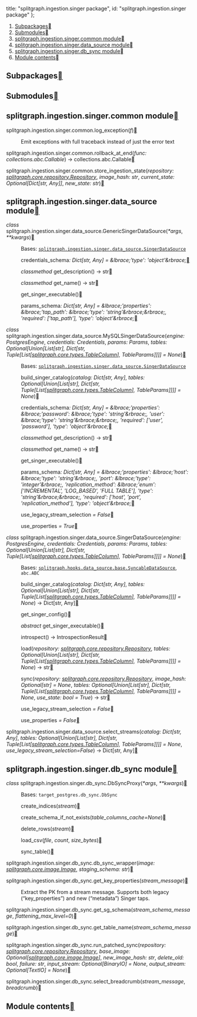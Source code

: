 


  title: "splitgraph.ingestion.singer package",
  id: "splitgraph.ingestion.singer package"
};

<div className=" rst-content"><nav className="toc"><ol className="toc-level toc-level-1"><li className="toc-item toc-item-h2"><a className="toc-link toc-link-h2" href="#subpackages">Subpackages</a></li><li className="toc-item toc-item-h2"><a className="toc-link toc-link-h2" href="#submodules">Submodules</a></li><li className="toc-item toc-item-h2"><a className="toc-link toc-link-h2" href="#splitgraphingestionsingercommon-module">splitgraph.ingestion.singer.common module</a></li><li className="toc-item toc-item-h2"><a className="toc-link toc-link-h2" href="#splitgraphingestionsingerdata_source-module">splitgraph.ingestion.singer.data_source module</a></li><li className="toc-item toc-item-h2"><a className="toc-link toc-link-h2" href="#splitgraphingestionsingerdb_sync-module">splitgraph.ingestion.singer.db_sync module</a></li><li className="toc-item toc-item-h2"><a className="toc-link toc-link-h2" href="#module-contents">Module contents</a></li></ol></nav><section id="splitgraph-ingestion-singer-package">

<section id="subpackages">
<h2 id="subpackages">Subpackages<a className="headerlink" href="#subpackages" title="Permalink to this headline"></a></h2>
<div className="toctree-wrapper compound">
</div>
</section>
<section id="submodules">
<h2 id="submodules">Submodules<a className="headerlink" href="#submodules" title="Permalink to this headline"></a></h2>
</section>
<section id="module-splitgraph.ingestion.singer.common">
<span id="splitgraph-ingestion-singer-common-module"></span><h2 id="splitgraphingestionsingercommon-module">splitgraph.ingestion.singer.common module<a className="headerlink" href="#module-splitgraph.ingestion.singer.common" title="Permalink to this headline"></a></h2>
<dl className="py function">
<dt className="sig sig-object py" id="splitgraph.ingestion.singer.common.log_exception">
<span className="sig-prename descclassname"><span className="pre">splitgraph.ingestion.singer.common.</span></span><span className="sig-name descname"><span className="pre">log_exception</span></span><span className="sig-paren">(</span><em className="sig-param"><span className="n"><span className="pre">f</span></span></em><span className="sig-paren">)</span><a className="headerlink" href="#splitgraph.ingestion.singer.common.log_exception" title="Permalink to this definition"></a></dt>
<dd><p>Emit exceptions with full traceback instead of just the error text</p>
</dd></dl>

<dl className="py function">
<dt className="sig sig-object py" id="splitgraph.ingestion.singer.common.rollback_at_end">
<span className="sig-prename descclassname"><span className="pre">splitgraph.ingestion.singer.common.</span></span><span className="sig-name descname"><span className="pre">rollback_at_end</span></span><span className="sig-paren">(</span><em className="sig-param"><span className="n"><span className="pre">func</span></span><span className="p"><span className="pre">:</span></span><span className="w"> </span><span className="n"><span className="pre">collections.abc.Callable</span></span></em><span className="sig-paren">)</span> <span className="sig-return"><span className="sig-return-icon">→</span> <span className="sig-return-typehint"><span className="pre">collections.abc.Callable</span></span></span><a className="headerlink" href="#splitgraph.ingestion.singer.common.rollback_at_end" title="Permalink to this definition"></a></dt>
<dd></dd></dl>

<dl className="py function">
<dt className="sig sig-object py" id="splitgraph.ingestion.singer.common.store_ingestion_state">
<span className="sig-prename descclassname"><span className="pre">splitgraph.ingestion.singer.common.</span></span><span className="sig-name descname"><span className="pre">store_ingestion_state</span></span><span className="sig-paren">(</span><em className="sig-param"><span className="n"><span className="pre">repository</span></span><span className="p"><span className="pre">:</span></span><span className="w"> </span><span className="n"><a className="reference internal" href="splitgraph.core/#splitgraph.core.repository.Repository" title="splitgraph.core.repository.Repository"><span className="pre">splitgraph.core.repository.Repository</span></a></span></em>, <em className="sig-param"><span className="n"><span className="pre">image_hash</span></span><span className="p"><span className="pre">:</span></span><span className="w"> </span><span className="n"><span className="pre">str</span></span></em>, <em className="sig-param"><span className="n"><span className="pre">current_state</span></span><span className="p"><span className="pre">:</span></span><span className="w"> </span><span className="n"><span className="pre">Optional</span><span className="p"><span className="pre">[</span></span><span className="pre">Dict</span><span className="p"><span className="pre">[</span></span><span className="pre">str</span><span className="p"><span className="pre">,</span></span><span className="w"> </span><span className="pre">Any</span><span className="p"><span className="pre">]</span></span><span className="p"><span className="pre">]</span></span></span></em>, <em className="sig-param"><span className="n"><span className="pre">new_state</span></span><span className="p"><span className="pre">:</span></span><span className="w"> </span><span className="n"><span className="pre">str</span></span></em><span className="sig-paren">)</span><a className="headerlink" href="#splitgraph.ingestion.singer.common.store_ingestion_state" title="Permalink to this definition"></a></dt>
<dd></dd></dl>

</section>
<section id="module-splitgraph.ingestion.singer.data_source">
<span id="splitgraph-ingestion-singer-data-source-module"></span><h2 id="splitgraphingestionsingerdata_source-module">splitgraph.ingestion.singer.data_source module<a className="headerlink" href="#module-splitgraph.ingestion.singer.data_source" title="Permalink to this headline"></a></h2>
<dl className="py class">
<dt className="sig sig-object py" id="splitgraph.ingestion.singer.data_source.GenericSingerDataSource">
<em className="property"><span className="pre">class</span><span className="w"> </span></em><span className="sig-prename descclassname"><span className="pre">splitgraph.ingestion.singer.data_source.</span></span><span className="sig-name descname"><span className="pre">GenericSingerDataSource</span></span><span className="sig-paren">(</span><em className="sig-param"><span className="o"><span className="pre">*</span></span><span className="n"><span className="pre">args</span></span></em>, <em className="sig-param"><span className="o"><span className="pre">**</span></span><span className="n"><span className="pre">kwargs</span></span></em><span className="sig-paren">)</span><a className="headerlink" href="#splitgraph.ingestion.singer.data_source.GenericSingerDataSource" title="Permalink to this definition"></a></dt>
<dd><p>Bases: <a className="reference internal" href="#splitgraph.ingestion.singer.data_source.SingerDataSource" title="splitgraph.ingestion.singer.data_source.SingerDataSource"><code className="xref py py-class docutils literal notranslate"><span className="pre">splitgraph.ingestion.singer.data_source.SingerDataSource</span></code></a></p>
<dl className="py attribute">
<dt className="sig sig-object py" id="splitgraph.ingestion.singer.data_source.GenericSingerDataSource.credentials_schema">
<span className="sig-name descname"><span className="pre">credentials_schema</span></span><em className="property"><span className="p"><span className="pre">:</span></span><span className="w"> </span><span className="pre">Dict</span><span className="p"><span className="pre">[</span></span><span className="pre">str</span><span className="p"><span className="pre">,</span></span><span className="w"> </span><span className="pre">Any</span><span className="p"><span className="pre">]</span></span></em><em className="property"><span className="w"> </span><span className="p"><span className="pre">=</span></span><span className="w"> </span><span className="pre">&#38;lbrace;'type':</span> <span className="pre">'object'&#38;rbrace;</span></em><a className="headerlink" href="#splitgraph.ingestion.singer.data_source.GenericSingerDataSource.credentials_schema" title="Permalink to this definition"></a></dt>
<dd></dd></dl>

<dl className="py method">
<dt className="sig sig-object py" id="splitgraph.ingestion.singer.data_source.GenericSingerDataSource.get_description">
<em className="property"><span className="pre">classmethod</span><span className="w"> </span></em><span className="sig-name descname"><span className="pre">get_description</span></span><span className="sig-paren">(</span><span className="sig-paren">)</span> <span className="sig-return"><span className="sig-return-icon">→</span> <span className="sig-return-typehint"><span className="pre">str</span></span></span><a className="headerlink" href="#splitgraph.ingestion.singer.data_source.GenericSingerDataSource.get_description" title="Permalink to this definition"></a></dt>
<dd></dd></dl>

<dl className="py method">
<dt className="sig sig-object py" id="splitgraph.ingestion.singer.data_source.GenericSingerDataSource.get_name">
<em className="property"><span className="pre">classmethod</span><span className="w"> </span></em><span className="sig-name descname"><span className="pre">get_name</span></span><span className="sig-paren">(</span><span className="sig-paren">)</span> <span className="sig-return"><span className="sig-return-icon">→</span> <span className="sig-return-typehint"><span className="pre">str</span></span></span><a className="headerlink" href="#splitgraph.ingestion.singer.data_source.GenericSingerDataSource.get_name" title="Permalink to this definition"></a></dt>
<dd></dd></dl>

<dl className="py method">
<dt className="sig sig-object py" id="splitgraph.ingestion.singer.data_source.GenericSingerDataSource.get_singer_executable">
<span className="sig-name descname"><span className="pre">get_singer_executable</span></span><span className="sig-paren">(</span><span className="sig-paren">)</span><a className="headerlink" href="#splitgraph.ingestion.singer.data_source.GenericSingerDataSource.get_singer_executable" title="Permalink to this definition"></a></dt>
<dd></dd></dl>

<dl className="py attribute">
<dt className="sig sig-object py" id="splitgraph.ingestion.singer.data_source.GenericSingerDataSource.params_schema">
<span className="sig-name descname"><span className="pre">params_schema</span></span><em className="property"><span className="p"><span className="pre">:</span></span><span className="w"> </span><span className="pre">Dict</span><span className="p"><span className="pre">[</span></span><span className="pre">str</span><span className="p"><span className="pre">,</span></span><span className="w"> </span><span className="pre">Any</span><span className="p"><span className="pre">]</span></span></em><em className="property"><span className="w"> </span><span className="p"><span className="pre">=</span></span><span className="w"> </span><span className="pre">&#38;lbrace;'properties':</span> <span className="pre">&#38;lbrace;'tap_path':</span> <span className="pre">&#38;lbrace;'type':</span> <span className="pre">'string'&#38;rbrace;&#38;rbrace;,</span> <span className="pre">'required':</span> <span className="pre">['tap_path'],</span> <span className="pre">'type':</span> <span className="pre">'object'&#38;rbrace;</span></em><a className="headerlink" href="#splitgraph.ingestion.singer.data_source.GenericSingerDataSource.params_schema" title="Permalink to this definition"></a></dt>
<dd></dd></dl>

</dd></dl>

<dl className="py class">
<dt className="sig sig-object py" id="splitgraph.ingestion.singer.data_source.MySQLSingerDataSource">
<em className="property"><span className="pre">class</span><span className="w"> </span></em><span className="sig-prename descclassname"><span className="pre">splitgraph.ingestion.singer.data_source.</span></span><span className="sig-name descname"><span className="pre">MySQLSingerDataSource</span></span><span className="sig-paren">(</span><em className="sig-param"><span className="n"><span className="pre">engine</span></span><span className="p"><span className="pre">:</span></span><span className="w"> </span><span className="n"><span className="pre">PostgresEngine</span></span></em>, <em className="sig-param"><span className="n"><span className="pre">credentials</span></span><span className="p"><span className="pre">:</span></span><span className="w"> </span><span className="n"><span className="pre">Credentials</span></span></em>, <em className="sig-param"><span className="n"><span className="pre">params</span></span><span className="p"><span className="pre">:</span></span><span className="w"> </span><span className="n"><span className="pre">Params</span></span></em>, <em className="sig-param"><span className="n"><span className="pre">tables</span></span><span className="p"><span className="pre">:</span></span><span className="w"> </span><span className="n"><span className="pre">Optional</span><span className="p"><span className="pre">[</span></span><span className="pre">Union</span><span className="p"><span className="pre">[</span></span><span className="pre">List</span><span className="p"><span className="pre">[</span></span><span className="pre">str</span><span className="p"><span className="pre">]</span></span><span className="p"><span className="pre">,</span></span><span className="w"> </span><span className="pre">Dict</span><span className="p"><span className="pre">[</span></span><span className="pre">str</span><span className="p"><span className="pre">,</span></span><span className="w"> </span><span className="pre">Tuple</span><span className="p"><span className="pre">[</span></span><span className="pre">List</span><span className="p"><span className="pre">[</span></span><a className="reference internal" href="splitgraph.core/#splitgraph.core.types.TableColumn" title="splitgraph.core.types.TableColumn"><span className="pre">splitgraph.core.types.TableColumn</span></a><span className="p"><span className="pre">]</span></span><span className="p"><span className="pre">,</span></span><span className="w"> </span><span className="pre">TableParams</span><span className="p"><span className="pre">]</span></span><span className="p"><span className="pre">]</span></span><span className="p"><span className="pre">]</span></span><span className="p"><span className="pre">]</span></span></span><span className="w"> </span><span className="o"><span className="pre">=</span></span><span className="w"> </span><span className="default_value"><span className="pre">None</span></span></em><span className="sig-paren">)</span><a className="headerlink" href="#splitgraph.ingestion.singer.data_source.MySQLSingerDataSource" title="Permalink to this definition"></a></dt>
<dd><p>Bases: <a className="reference internal" href="#splitgraph.ingestion.singer.data_source.SingerDataSource" title="splitgraph.ingestion.singer.data_source.SingerDataSource"><code className="xref py py-class docutils literal notranslate"><span className="pre">splitgraph.ingestion.singer.data_source.SingerDataSource</span></code></a></p>
<dl className="py method">
<dt className="sig sig-object py" id="splitgraph.ingestion.singer.data_source.MySQLSingerDataSource.build_singer_catalog">
<span className="sig-name descname"><span className="pre">build_singer_catalog</span></span><span className="sig-paren">(</span><em className="sig-param"><span className="n"><span className="pre">catalog</span></span><span className="p"><span className="pre">:</span></span><span className="w"> </span><span className="n"><span className="pre">Dict</span><span className="p"><span className="pre">[</span></span><span className="pre">str</span><span className="p"><span className="pre">,</span></span><span className="w"> </span><span className="pre">Any</span><span className="p"><span className="pre">]</span></span></span></em>, <em className="sig-param"><span className="n"><span className="pre">tables</span></span><span className="p"><span className="pre">:</span></span><span className="w"> </span><span className="n"><span className="pre">Optional</span><span className="p"><span className="pre">[</span></span><span className="pre">Union</span><span className="p"><span className="pre">[</span></span><span className="pre">List</span><span className="p"><span className="pre">[</span></span><span className="pre">str</span><span className="p"><span className="pre">]</span></span><span className="p"><span className="pre">,</span></span><span className="w"> </span><span className="pre">Dict</span><span className="p"><span className="pre">[</span></span><span className="pre">str</span><span className="p"><span className="pre">,</span></span><span className="w"> </span><span className="pre">Tuple</span><span className="p"><span className="pre">[</span></span><span className="pre">List</span><span className="p"><span className="pre">[</span></span><a className="reference internal" href="splitgraph.core/#splitgraph.core.types.TableColumn" title="splitgraph.core.types.TableColumn"><span className="pre">splitgraph.core.types.TableColumn</span></a><span className="p"><span className="pre">]</span></span><span className="p"><span className="pre">,</span></span><span className="w"> </span><span className="pre">TableParams</span><span className="p"><span className="pre">]</span></span><span className="p"><span className="pre">]</span></span><span className="p"><span className="pre">]</span></span><span className="p"><span className="pre">]</span></span></span><span className="w"> </span><span className="o"><span className="pre">=</span></span><span className="w"> </span><span className="default_value"><span className="pre">None</span></span></em><span className="sig-paren">)</span><a className="headerlink" href="#splitgraph.ingestion.singer.data_source.MySQLSingerDataSource.build_singer_catalog" title="Permalink to this definition"></a></dt>
<dd></dd></dl>

<dl className="py attribute">
<dt className="sig sig-object py" id="splitgraph.ingestion.singer.data_source.MySQLSingerDataSource.credentials_schema">
<span className="sig-name descname"><span className="pre">credentials_schema</span></span><em className="property"><span className="p"><span className="pre">:</span></span><span className="w"> </span><span className="pre">Dict</span><span className="p"><span className="pre">[</span></span><span className="pre">str</span><span className="p"><span className="pre">,</span></span><span className="w"> </span><span className="pre">Any</span><span className="p"><span className="pre">]</span></span></em><em className="property"><span className="w"> </span><span className="p"><span className="pre">=</span></span><span className="w"> </span><span className="pre">&#38;lbrace;'properties':</span> <span className="pre">&#38;lbrace;'password':</span> <span className="pre">&#38;lbrace;'type':</span> <span className="pre">'string'&#38;rbrace;,</span> <span className="pre">'user':</span> <span className="pre">&#38;lbrace;'type':</span> <span className="pre">'string'&#38;rbrace;&#38;rbrace;,</span> <span className="pre">'required':</span> <span className="pre">['user',</span> <span className="pre">'password'],</span> <span className="pre">'type':</span> <span className="pre">'object'&#38;rbrace;</span></em><a className="headerlink" href="#splitgraph.ingestion.singer.data_source.MySQLSingerDataSource.credentials_schema" title="Permalink to this definition"></a></dt>
<dd></dd></dl>

<dl className="py method">
<dt className="sig sig-object py" id="splitgraph.ingestion.singer.data_source.MySQLSingerDataSource.get_description">
<em className="property"><span className="pre">classmethod</span><span className="w"> </span></em><span className="sig-name descname"><span className="pre">get_description</span></span><span className="sig-paren">(</span><span className="sig-paren">)</span> <span className="sig-return"><span className="sig-return-icon">→</span> <span className="sig-return-typehint"><span className="pre">str</span></span></span><a className="headerlink" href="#splitgraph.ingestion.singer.data_source.MySQLSingerDataSource.get_description" title="Permalink to this definition"></a></dt>
<dd></dd></dl>

<dl className="py method">
<dt className="sig sig-object py" id="splitgraph.ingestion.singer.data_source.MySQLSingerDataSource.get_name">
<em className="property"><span className="pre">classmethod</span><span className="w"> </span></em><span className="sig-name descname"><span className="pre">get_name</span></span><span className="sig-paren">(</span><span className="sig-paren">)</span> <span className="sig-return"><span className="sig-return-icon">→</span> <span className="sig-return-typehint"><span className="pre">str</span></span></span><a className="headerlink" href="#splitgraph.ingestion.singer.data_source.MySQLSingerDataSource.get_name" title="Permalink to this definition"></a></dt>
<dd></dd></dl>

<dl className="py method">
<dt className="sig sig-object py" id="splitgraph.ingestion.singer.data_source.MySQLSingerDataSource.get_singer_executable">
<span className="sig-name descname"><span className="pre">get_singer_executable</span></span><span className="sig-paren">(</span><span className="sig-paren">)</span><a className="headerlink" href="#splitgraph.ingestion.singer.data_source.MySQLSingerDataSource.get_singer_executable" title="Permalink to this definition"></a></dt>
<dd></dd></dl>

<dl className="py attribute">
<dt className="sig sig-object py" id="splitgraph.ingestion.singer.data_source.MySQLSingerDataSource.params_schema">
<span className="sig-name descname"><span className="pre">params_schema</span></span><em className="property"><span className="p"><span className="pre">:</span></span><span className="w"> </span><span className="pre">Dict</span><span className="p"><span className="pre">[</span></span><span className="pre">str</span><span className="p"><span className="pre">,</span></span><span className="w"> </span><span className="pre">Any</span><span className="p"><span className="pre">]</span></span></em><em className="property"><span className="w"> </span><span className="p"><span className="pre">=</span></span><span className="w"> </span><span className="pre">&#38;lbrace;'properties':</span> <span className="pre">&#38;lbrace;'host':</span> <span className="pre">&#38;lbrace;'type':</span> <span className="pre">'string'&#38;rbrace;,</span> <span className="pre">'port':</span> <span className="pre">&#38;lbrace;'type':</span> <span className="pre">'integer'&#38;rbrace;,</span> <span className="pre">'replication_method':</span> <span className="pre">&#38;lbrace;'enum':</span> <span className="pre">['INCREMENTAL',</span> <span className="pre">'LOG_BASED',</span> <span className="pre">'FULL</span> <span className="pre">TABLE'],</span> <span className="pre">'type':</span> <span className="pre">'string'&#38;rbrace;&#38;rbrace;,</span> <span className="pre">'required':</span> <span className="pre">['host',</span> <span className="pre">'port',</span> <span className="pre">'replication_method'],</span> <span className="pre">'type':</span> <span className="pre">'object'&#38;rbrace;</span></em><a className="headerlink" href="#splitgraph.ingestion.singer.data_source.MySQLSingerDataSource.params_schema" title="Permalink to this definition"></a></dt>
<dd></dd></dl>

<dl className="py attribute">
<dt className="sig sig-object py" id="splitgraph.ingestion.singer.data_source.MySQLSingerDataSource.use_legacy_stream_selection">
<span className="sig-name descname"><span className="pre">use_legacy_stream_selection</span></span><em className="property"><span className="w"> </span><span className="p"><span className="pre">=</span></span><span className="w"> </span><span className="pre">False</span></em><a className="headerlink" href="#splitgraph.ingestion.singer.data_source.MySQLSingerDataSource.use_legacy_stream_selection" title="Permalink to this definition"></a></dt>
<dd></dd></dl>

<dl className="py attribute">
<dt className="sig sig-object py" id="splitgraph.ingestion.singer.data_source.MySQLSingerDataSource.use_properties">
<span className="sig-name descname"><span className="pre">use_properties</span></span><em className="property"><span className="w"> </span><span className="p"><span className="pre">=</span></span><span className="w"> </span><span className="pre">True</span></em><a className="headerlink" href="#splitgraph.ingestion.singer.data_source.MySQLSingerDataSource.use_properties" title="Permalink to this definition"></a></dt>
<dd></dd></dl>

</dd></dl>

<dl className="py class">
<dt className="sig sig-object py" id="splitgraph.ingestion.singer.data_source.SingerDataSource">
<em className="property"><span className="pre">class</span><span className="w"> </span></em><span className="sig-prename descclassname"><span className="pre">splitgraph.ingestion.singer.data_source.</span></span><span className="sig-name descname"><span className="pre">SingerDataSource</span></span><span className="sig-paren">(</span><em className="sig-param"><span className="n"><span className="pre">engine</span></span><span className="p"><span className="pre">:</span></span><span className="w"> </span><span className="n"><span className="pre">PostgresEngine</span></span></em>, <em className="sig-param"><span className="n"><span className="pre">credentials</span></span><span className="p"><span className="pre">:</span></span><span className="w"> </span><span className="n"><span className="pre">Credentials</span></span></em>, <em className="sig-param"><span className="n"><span className="pre">params</span></span><span className="p"><span className="pre">:</span></span><span className="w"> </span><span className="n"><span className="pre">Params</span></span></em>, <em className="sig-param"><span className="n"><span className="pre">tables</span></span><span className="p"><span className="pre">:</span></span><span className="w"> </span><span className="n"><span className="pre">Optional</span><span className="p"><span className="pre">[</span></span><span className="pre">Union</span><span className="p"><span className="pre">[</span></span><span className="pre">List</span><span className="p"><span className="pre">[</span></span><span className="pre">str</span><span className="p"><span className="pre">]</span></span><span className="p"><span className="pre">,</span></span><span className="w"> </span><span className="pre">Dict</span><span className="p"><span className="pre">[</span></span><span className="pre">str</span><span className="p"><span className="pre">,</span></span><span className="w"> </span><span className="pre">Tuple</span><span className="p"><span className="pre">[</span></span><span className="pre">List</span><span className="p"><span className="pre">[</span></span><a className="reference internal" href="splitgraph.core/#splitgraph.core.types.TableColumn" title="splitgraph.core.types.TableColumn"><span className="pre">splitgraph.core.types.TableColumn</span></a><span className="p"><span className="pre">]</span></span><span className="p"><span className="pre">,</span></span><span className="w"> </span><span className="pre">TableParams</span><span className="p"><span className="pre">]</span></span><span className="p"><span className="pre">]</span></span><span className="p"><span className="pre">]</span></span><span className="p"><span className="pre">]</span></span></span><span className="w"> </span><span className="o"><span className="pre">=</span></span><span className="w"> </span><span className="default_value"><span className="pre">None</span></span></em><span className="sig-paren">)</span><a className="headerlink" href="#splitgraph.ingestion.singer.data_source.SingerDataSource" title="Permalink to this definition"></a></dt>
<dd><p>Bases: <a className="reference internal" href="splitgraph.hooks.data_source/#splitgraph.hooks.data_source.base.SyncableDataSource" title="splitgraph.hooks.data_source.base.SyncableDataSource"><code className="xref py py-class docutils literal notranslate"><span className="pre">splitgraph.hooks.data_source.base.SyncableDataSource</span></code></a>, <code className="xref py py-class docutils literal notranslate"><span className="pre">abc.ABC</span></code></p>
<dl className="py method">
<dt className="sig sig-object py" id="splitgraph.ingestion.singer.data_source.SingerDataSource.build_singer_catalog">
<span className="sig-name descname"><span className="pre">build_singer_catalog</span></span><span className="sig-paren">(</span><em className="sig-param"><span className="n"><span className="pre">catalog</span></span><span className="p"><span className="pre">:</span></span><span className="w"> </span><span className="n"><span className="pre">Dict</span><span className="p"><span className="pre">[</span></span><span className="pre">str</span><span className="p"><span className="pre">,</span></span><span className="w"> </span><span className="pre">Any</span><span className="p"><span className="pre">]</span></span></span></em>, <em className="sig-param"><span className="n"><span className="pre">tables</span></span><span className="p"><span className="pre">:</span></span><span className="w"> </span><span className="n"><span className="pre">Optional</span><span className="p"><span className="pre">[</span></span><span className="pre">Union</span><span className="p"><span className="pre">[</span></span><span className="pre">List</span><span className="p"><span className="pre">[</span></span><span className="pre">str</span><span className="p"><span className="pre">]</span></span><span className="p"><span className="pre">,</span></span><span className="w"> </span><span className="pre">Dict</span><span className="p"><span className="pre">[</span></span><span className="pre">str</span><span className="p"><span className="pre">,</span></span><span className="w"> </span><span className="pre">Tuple</span><span className="p"><span className="pre">[</span></span><span className="pre">List</span><span className="p"><span className="pre">[</span></span><a className="reference internal" href="splitgraph.core/#splitgraph.core.types.TableColumn" title="splitgraph.core.types.TableColumn"><span className="pre">splitgraph.core.types.TableColumn</span></a><span className="p"><span className="pre">]</span></span><span className="p"><span className="pre">,</span></span><span className="w"> </span><span className="pre">TableParams</span><span className="p"><span className="pre">]</span></span><span className="p"><span className="pre">]</span></span><span className="p"><span className="pre">]</span></span><span className="p"><span className="pre">]</span></span></span><span className="w"> </span><span className="o"><span className="pre">=</span></span><span className="w"> </span><span className="default_value"><span className="pre">None</span></span></em><span className="sig-paren">)</span> <span className="sig-return"><span className="sig-return-icon">→</span> <span className="sig-return-typehint"><span className="pre">Dict</span><span className="p"><span className="pre">[</span></span><span className="pre">str</span><span className="p"><span className="pre">,</span></span><span className="w"> </span><span className="pre">Any</span><span className="p"><span className="pre">]</span></span></span></span><a className="headerlink" href="#splitgraph.ingestion.singer.data_source.SingerDataSource.build_singer_catalog" title="Permalink to this definition"></a></dt>
<dd></dd></dl>

<dl className="py method">
<dt className="sig sig-object py" id="splitgraph.ingestion.singer.data_source.SingerDataSource.get_singer_config">
<span className="sig-name descname"><span className="pre">get_singer_config</span></span><span className="sig-paren">(</span><span className="sig-paren">)</span><a className="headerlink" href="#splitgraph.ingestion.singer.data_source.SingerDataSource.get_singer_config" title="Permalink to this definition"></a></dt>
<dd></dd></dl>

<dl className="py method">
<dt className="sig sig-object py" id="splitgraph.ingestion.singer.data_source.SingerDataSource.get_singer_executable">
<em className="property"><span className="pre">abstract</span><span className="w"> </span></em><span className="sig-name descname"><span className="pre">get_singer_executable</span></span><span className="sig-paren">(</span><span className="sig-paren">)</span><a className="headerlink" href="#splitgraph.ingestion.singer.data_source.SingerDataSource.get_singer_executable" title="Permalink to this definition"></a></dt>
<dd></dd></dl>

<dl className="py method">
<dt className="sig sig-object py" id="splitgraph.ingestion.singer.data_source.SingerDataSource.introspect">
<span className="sig-name descname"><span className="pre">introspect</span></span><span className="sig-paren">(</span><span className="sig-paren">)</span> <span className="sig-return"><span className="sig-return-icon">→</span> <span className="sig-return-typehint"><span className="pre">IntrospectionResult</span></span></span><a className="headerlink" href="#splitgraph.ingestion.singer.data_source.SingerDataSource.introspect" title="Permalink to this definition"></a></dt>
<dd></dd></dl>

<dl className="py method">
<dt className="sig sig-object py" id="splitgraph.ingestion.singer.data_source.SingerDataSource.load">
<span className="sig-name descname"><span className="pre">load</span></span><span className="sig-paren">(</span><em className="sig-param"><span className="n"><span className="pre">repository</span></span><span className="p"><span className="pre">:</span></span><span className="w"> </span><span className="n"><a className="reference internal" href="splitgraph.core/#splitgraph.core.repository.Repository" title="splitgraph.core.repository.Repository"><span className="pre">splitgraph.core.repository.Repository</span></a></span></em>, <em className="sig-param"><span className="n"><span className="pre">tables</span></span><span className="p"><span className="pre">:</span></span><span className="w"> </span><span className="n"><span className="pre">Optional</span><span className="p"><span className="pre">[</span></span><span className="pre">Union</span><span className="p"><span className="pre">[</span></span><span className="pre">List</span><span className="p"><span className="pre">[</span></span><span className="pre">str</span><span className="p"><span className="pre">]</span></span><span className="p"><span className="pre">,</span></span><span className="w"> </span><span className="pre">Dict</span><span className="p"><span className="pre">[</span></span><span className="pre">str</span><span className="p"><span className="pre">,</span></span><span className="w"> </span><span className="pre">Tuple</span><span className="p"><span className="pre">[</span></span><span className="pre">List</span><span className="p"><span className="pre">[</span></span><a className="reference internal" href="splitgraph.core/#splitgraph.core.types.TableColumn" title="splitgraph.core.types.TableColumn"><span className="pre">splitgraph.core.types.TableColumn</span></a><span className="p"><span className="pre">]</span></span><span className="p"><span className="pre">,</span></span><span className="w"> </span><span className="pre">TableParams</span><span className="p"><span className="pre">]</span></span><span className="p"><span className="pre">]</span></span><span className="p"><span className="pre">]</span></span><span className="p"><span className="pre">]</span></span></span><span className="w"> </span><span className="o"><span className="pre">=</span></span><span className="w"> </span><span className="default_value"><span className="pre">None</span></span></em><span className="sig-paren">)</span> <span className="sig-return"><span className="sig-return-icon">→</span> <span className="sig-return-typehint"><span className="pre">str</span></span></span><a className="headerlink" href="#splitgraph.ingestion.singer.data_source.SingerDataSource.load" title="Permalink to this definition"></a></dt>
<dd></dd></dl>

<dl className="py method">
<dt className="sig sig-object py" id="splitgraph.ingestion.singer.data_source.SingerDataSource.sync">
<span className="sig-name descname"><span className="pre">sync</span></span><span className="sig-paren">(</span><em className="sig-param"><span className="n"><span className="pre">repository</span></span><span className="p"><span className="pre">:</span></span><span className="w"> </span><span className="n"><a className="reference internal" href="splitgraph.core/#splitgraph.core.repository.Repository" title="splitgraph.core.repository.Repository"><span className="pre">splitgraph.core.repository.Repository</span></a></span></em>, <em className="sig-param"><span className="n"><span className="pre">image_hash</span></span><span className="p"><span className="pre">:</span></span><span className="w"> </span><span className="n"><span className="pre">Optional</span><span className="p"><span className="pre">[</span></span><span className="pre">str</span><span className="p"><span className="pre">]</span></span></span><span className="w"> </span><span className="o"><span className="pre">=</span></span><span className="w"> </span><span className="default_value"><span className="pre">None</span></span></em>, <em className="sig-param"><span className="n"><span className="pre">tables</span></span><span className="p"><span className="pre">:</span></span><span className="w"> </span><span className="n"><span className="pre">Optional</span><span className="p"><span className="pre">[</span></span><span className="pre">Union</span><span className="p"><span className="pre">[</span></span><span className="pre">List</span><span className="p"><span className="pre">[</span></span><span className="pre">str</span><span className="p"><span className="pre">]</span></span><span className="p"><span className="pre">,</span></span><span className="w"> </span><span className="pre">Dict</span><span className="p"><span className="pre">[</span></span><span className="pre">str</span><span className="p"><span className="pre">,</span></span><span className="w"> </span><span className="pre">Tuple</span><span className="p"><span className="pre">[</span></span><span className="pre">List</span><span className="p"><span className="pre">[</span></span><a className="reference internal" href="splitgraph.core/#splitgraph.core.types.TableColumn" title="splitgraph.core.types.TableColumn"><span className="pre">splitgraph.core.types.TableColumn</span></a><span className="p"><span className="pre">]</span></span><span className="p"><span className="pre">,</span></span><span className="w"> </span><span className="pre">TableParams</span><span className="p"><span className="pre">]</span></span><span className="p"><span className="pre">]</span></span><span className="p"><span className="pre">]</span></span><span className="p"><span className="pre">]</span></span></span><span className="w"> </span><span className="o"><span className="pre">=</span></span><span className="w"> </span><span className="default_value"><span className="pre">None</span></span></em>, <em className="sig-param"><span className="n"><span className="pre">use_state</span></span><span className="p"><span className="pre">:</span></span><span className="w"> </span><span className="n"><span className="pre">bool</span></span><span className="w"> </span><span className="o"><span className="pre">=</span></span><span className="w"> </span><span className="default_value"><span className="pre">True</span></span></em><span className="sig-paren">)</span> <span className="sig-return"><span className="sig-return-icon">→</span> <span className="sig-return-typehint"><span className="pre">str</span></span></span><a className="headerlink" href="#splitgraph.ingestion.singer.data_source.SingerDataSource.sync" title="Permalink to this definition"></a></dt>
<dd></dd></dl>

<dl className="py attribute">
<dt className="sig sig-object py" id="splitgraph.ingestion.singer.data_source.SingerDataSource.use_legacy_stream_selection">
<span className="sig-name descname"><span className="pre">use_legacy_stream_selection</span></span><em className="property"><span className="w"> </span><span className="p"><span className="pre">=</span></span><span className="w"> </span><span className="pre">False</span></em><a className="headerlink" href="#splitgraph.ingestion.singer.data_source.SingerDataSource.use_legacy_stream_selection" title="Permalink to this definition"></a></dt>
<dd></dd></dl>

<dl className="py attribute">
<dt className="sig sig-object py" id="splitgraph.ingestion.singer.data_source.SingerDataSource.use_properties">
<span className="sig-name descname"><span className="pre">use_properties</span></span><em className="property"><span className="w"> </span><span className="p"><span className="pre">=</span></span><span className="w"> </span><span className="pre">False</span></em><a className="headerlink" href="#splitgraph.ingestion.singer.data_source.SingerDataSource.use_properties" title="Permalink to this definition"></a></dt>
<dd></dd></dl>

</dd></dl>

<dl className="py function">
<dt className="sig sig-object py" id="splitgraph.ingestion.singer.data_source.select_streams">
<span className="sig-prename descclassname"><span className="pre">splitgraph.ingestion.singer.data_source.</span></span><span className="sig-name descname"><span className="pre">select_streams</span></span><span className="sig-paren">(</span><em className="sig-param"><span className="n"><span className="pre">catalog</span></span><span className="p"><span className="pre">:</span></span><span className="w"> </span><span className="n"><span className="pre">Dict</span><span className="p"><span className="pre">[</span></span><span className="pre">str</span><span className="p"><span className="pre">,</span></span><span className="w"> </span><span className="pre">Any</span><span className="p"><span className="pre">]</span></span></span></em>, <em className="sig-param"><span className="n"><span className="pre">tables</span></span><span className="p"><span className="pre">:</span></span><span className="w"> </span><span className="n"><span className="pre">Optional</span><span className="p"><span className="pre">[</span></span><span className="pre">Union</span><span className="p"><span className="pre">[</span></span><span className="pre">List</span><span className="p"><span className="pre">[</span></span><span className="pre">str</span><span className="p"><span className="pre">]</span></span><span className="p"><span className="pre">,</span></span><span className="w"> </span><span className="pre">Dict</span><span className="p"><span className="pre">[</span></span><span className="pre">str</span><span className="p"><span className="pre">,</span></span><span className="w"> </span><span className="pre">Tuple</span><span className="p"><span className="pre">[</span></span><span className="pre">List</span><span className="p"><span className="pre">[</span></span><a className="reference internal" href="splitgraph.core/#splitgraph.core.types.TableColumn" title="splitgraph.core.types.TableColumn"><span className="pre">splitgraph.core.types.TableColumn</span></a><span className="p"><span className="pre">]</span></span><span className="p"><span className="pre">,</span></span><span className="w"> </span><span className="pre">TableParams</span><span className="p"><span className="pre">]</span></span><span className="p"><span className="pre">]</span></span><span className="p"><span className="pre">]</span></span><span className="p"><span className="pre">]</span></span></span><span className="w"> </span><span className="o"><span className="pre">=</span></span><span className="w"> </span><span className="default_value"><span className="pre">None</span></span></em>, <em className="sig-param"><span className="n"><span className="pre">use_legacy_stream_selection</span></span><span className="o"><span className="pre">=</span></span><span className="default_value"><span className="pre">False</span></span></em><span className="sig-paren">)</span> <span className="sig-return"><span className="sig-return-icon">→</span> <span className="sig-return-typehint"><span className="pre">Dict</span><span className="p"><span className="pre">[</span></span><span className="pre">str</span><span className="p"><span className="pre">,</span></span><span className="w"> </span><span className="pre">Any</span><span className="p"><span className="pre">]</span></span></span></span><a className="headerlink" href="#splitgraph.ingestion.singer.data_source.select_streams" title="Permalink to this definition"></a></dt>
<dd></dd></dl>

</section>
<section id="module-splitgraph.ingestion.singer.db_sync">
<span id="splitgraph-ingestion-singer-db-sync-module"></span><h2 id="splitgraphingestionsingerdb_sync-module">splitgraph.ingestion.singer.db_sync module<a className="headerlink" href="#module-splitgraph.ingestion.singer.db_sync" title="Permalink to this headline"></a></h2>
<dl className="py class">
<dt className="sig sig-object py" id="splitgraph.ingestion.singer.db_sync.DbSyncProxy">
<em className="property"><span className="pre">class</span><span className="w"> </span></em><span className="sig-prename descclassname"><span className="pre">splitgraph.ingestion.singer.db_sync.</span></span><span className="sig-name descname"><span className="pre">DbSyncProxy</span></span><span className="sig-paren">(</span><em className="sig-param"><span className="o"><span className="pre">*</span></span><span className="n"><span className="pre">args</span></span></em>, <em className="sig-param"><span className="o"><span className="pre">**</span></span><span className="n"><span className="pre">kwargs</span></span></em><span className="sig-paren">)</span><a className="headerlink" href="#splitgraph.ingestion.singer.db_sync.DbSyncProxy" title="Permalink to this definition"></a></dt>
<dd><p>Bases: <code className="xref py py-class docutils literal notranslate"><span className="pre">target_postgres.db_sync.DbSync</span></code></p>
<dl className="py method">
<dt className="sig sig-object py" id="splitgraph.ingestion.singer.db_sync.DbSyncProxy.create_indices">
<span className="sig-name descname"><span className="pre">create_indices</span></span><span className="sig-paren">(</span><em className="sig-param"><span className="n"><span className="pre">stream</span></span></em><span className="sig-paren">)</span><a className="headerlink" href="#splitgraph.ingestion.singer.db_sync.DbSyncProxy.create_indices" title="Permalink to this definition"></a></dt>
<dd></dd></dl>

<dl className="py method">
<dt className="sig sig-object py" id="splitgraph.ingestion.singer.db_sync.DbSyncProxy.create_schema_if_not_exists">
<span className="sig-name descname"><span className="pre">create_schema_if_not_exists</span></span><span className="sig-paren">(</span><em className="sig-param"><span className="n"><span className="pre">table_columns_cache</span></span><span className="o"><span className="pre">=</span></span><span className="default_value"><span className="pre">None</span></span></em><span className="sig-paren">)</span><a className="headerlink" href="#splitgraph.ingestion.singer.db_sync.DbSyncProxy.create_schema_if_not_exists" title="Permalink to this definition"></a></dt>
<dd></dd></dl>

<dl className="py method">
<dt className="sig sig-object py" id="splitgraph.ingestion.singer.db_sync.DbSyncProxy.delete_rows">
<span className="sig-name descname"><span className="pre">delete_rows</span></span><span className="sig-paren">(</span><em className="sig-param"><span className="n"><span className="pre">stream</span></span></em><span className="sig-paren">)</span><a className="headerlink" href="#splitgraph.ingestion.singer.db_sync.DbSyncProxy.delete_rows" title="Permalink to this definition"></a></dt>
<dd></dd></dl>

<dl className="py method">
<dt className="sig sig-object py" id="splitgraph.ingestion.singer.db_sync.DbSyncProxy.load_csv">
<span className="sig-name descname"><span className="pre">load_csv</span></span><span className="sig-paren">(</span><em className="sig-param"><span className="n"><span className="pre">file</span></span></em>, <em className="sig-param"><span className="n"><span className="pre">count</span></span></em>, <em className="sig-param"><span className="n"><span className="pre">size_bytes</span></span></em><span className="sig-paren">)</span><a className="headerlink" href="#splitgraph.ingestion.singer.db_sync.DbSyncProxy.load_csv" title="Permalink to this definition"></a></dt>
<dd></dd></dl>

<dl className="py method">
<dt className="sig sig-object py" id="splitgraph.ingestion.singer.db_sync.DbSyncProxy.sync_table">
<span className="sig-name descname"><span className="pre">sync_table</span></span><span className="sig-paren">(</span><span className="sig-paren">)</span><a className="headerlink" href="#splitgraph.ingestion.singer.db_sync.DbSyncProxy.sync_table" title="Permalink to this definition"></a></dt>
<dd></dd></dl>

</dd></dl>

<dl className="py function">
<dt className="sig sig-object py" id="splitgraph.ingestion.singer.db_sync.db_sync_wrapper">
<span className="sig-prename descclassname"><span className="pre">splitgraph.ingestion.singer.db_sync.</span></span><span className="sig-name descname"><span className="pre">db_sync_wrapper</span></span><span className="sig-paren">(</span><em className="sig-param"><span className="n"><span className="pre">image</span></span><span className="p"><span className="pre">:</span></span><span className="w"> </span><span className="n"><a className="reference internal" href="splitgraph.core/#splitgraph.core.image.Image" title="splitgraph.core.image.Image"><span className="pre">splitgraph.core.image.Image</span></a></span></em>, <em className="sig-param"><span className="n"><span className="pre">staging_schema</span></span><span className="p"><span className="pre">:</span></span><span className="w"> </span><span className="n"><span className="pre">str</span></span></em><span className="sig-paren">)</span><a className="headerlink" href="#splitgraph.ingestion.singer.db_sync.db_sync_wrapper" title="Permalink to this definition"></a></dt>
<dd></dd></dl>

<dl className="py function">
<dt className="sig sig-object py" id="splitgraph.ingestion.singer.db_sync.get_key_properties">
<span className="sig-prename descclassname"><span className="pre">splitgraph.ingestion.singer.db_sync.</span></span><span className="sig-name descname"><span className="pre">get_key_properties</span></span><span className="sig-paren">(</span><em className="sig-param"><span className="n"><span className="pre">stream_message</span></span></em><span className="sig-paren">)</span><a className="headerlink" href="#splitgraph.ingestion.singer.db_sync.get_key_properties" title="Permalink to this definition"></a></dt>
<dd><p>Extract the PK from a stream message. Supports both legacy (“key_properties”) and
new (“metadata”) Singer taps.</p>
</dd></dl>

<dl className="py function">
<dt className="sig sig-object py" id="splitgraph.ingestion.singer.db_sync.get_sg_schema">
<span className="sig-prename descclassname"><span className="pre">splitgraph.ingestion.singer.db_sync.</span></span><span className="sig-name descname"><span className="pre">get_sg_schema</span></span><span className="sig-paren">(</span><em className="sig-param"><span className="n"><span className="pre">stream_schema_message</span></span></em>, <em className="sig-param"><span className="n"><span className="pre">flattening_max_level</span></span><span className="o"><span className="pre">=</span></span><span className="default_value"><span className="pre">0</span></span></em><span className="sig-paren">)</span><a className="headerlink" href="#splitgraph.ingestion.singer.db_sync.get_sg_schema" title="Permalink to this definition"></a></dt>
<dd></dd></dl>

<dl className="py function">
<dt className="sig sig-object py" id="splitgraph.ingestion.singer.db_sync.get_table_name">
<span className="sig-prename descclassname"><span className="pre">splitgraph.ingestion.singer.db_sync.</span></span><span className="sig-name descname"><span className="pre">get_table_name</span></span><span className="sig-paren">(</span><em className="sig-param"><span className="n"><span className="pre">stream_schema_message</span></span></em><span className="sig-paren">)</span><a className="headerlink" href="#splitgraph.ingestion.singer.db_sync.get_table_name" title="Permalink to this definition"></a></dt>
<dd></dd></dl>

<dl className="py function">
<dt className="sig sig-object py" id="splitgraph.ingestion.singer.db_sync.run_patched_sync">
<span className="sig-prename descclassname"><span className="pre">splitgraph.ingestion.singer.db_sync.</span></span><span className="sig-name descname"><span className="pre">run_patched_sync</span></span><span className="sig-paren">(</span><em className="sig-param"><span className="n"><span className="pre">repository</span></span><span className="p"><span className="pre">:</span></span><span className="w"> </span><span className="n"><a className="reference internal" href="splitgraph.core/#splitgraph.core.repository.Repository" title="splitgraph.core.repository.Repository"><span className="pre">splitgraph.core.repository.Repository</span></a></span></em>, <em className="sig-param"><span className="n"><span className="pre">base_image</span></span><span className="p"><span className="pre">:</span></span><span className="w"> </span><span className="n"><span className="pre">Optional</span><span className="p"><span className="pre">[</span></span><a className="reference internal" href="splitgraph.core/#splitgraph.core.image.Image" title="splitgraph.core.image.Image"><span className="pre">splitgraph.core.image.Image</span></a><span className="p"><span className="pre">]</span></span></span></em>, <em className="sig-param"><span className="n"><span className="pre">new_image_hash</span></span><span className="p"><span className="pre">:</span></span><span className="w"> </span><span className="n"><span className="pre">str</span></span></em>, <em className="sig-param"><span className="n"><span className="pre">delete_old</span></span><span className="p"><span className="pre">:</span></span><span className="w"> </span><span className="n"><span className="pre">bool</span></span></em>, <em className="sig-param"><span className="n"><span className="pre">failure</span></span><span className="p"><span className="pre">:</span></span><span className="w"> </span><span className="n"><span className="pre">str</span></span></em>, <em className="sig-param"><span className="n"><span className="pre">input_stream</span></span><span className="p"><span className="pre">:</span></span><span className="w"> </span><span className="n"><span className="pre">Optional</span><span className="p"><span className="pre">[</span></span><span className="pre">BinaryIO</span><span className="p"><span className="pre">]</span></span></span><span className="w"> </span><span className="o"><span className="pre">=</span></span><span className="w"> </span><span className="default_value"><span className="pre">None</span></span></em>, <em className="sig-param"><span className="n"><span className="pre">output_stream</span></span><span className="p"><span className="pre">:</span></span><span className="w"> </span><span className="n"><span className="pre">Optional</span><span className="p"><span className="pre">[</span></span><span className="pre">TextIO</span><span className="p"><span className="pre">]</span></span></span><span className="w"> </span><span className="o"><span className="pre">=</span></span><span className="w"> </span><span className="default_value"><span className="pre">None</span></span></em><span className="sig-paren">)</span><a className="headerlink" href="#splitgraph.ingestion.singer.db_sync.run_patched_sync" title="Permalink to this definition"></a></dt>
<dd></dd></dl>

<dl className="py function">
<dt className="sig sig-object py" id="splitgraph.ingestion.singer.db_sync.select_breadcrumb">
<span className="sig-prename descclassname"><span className="pre">splitgraph.ingestion.singer.db_sync.</span></span><span className="sig-name descname"><span className="pre">select_breadcrumb</span></span><span className="sig-paren">(</span><em className="sig-param"><span className="n"><span className="pre">stream_message</span></span></em>, <em className="sig-param"><span className="n"><span className="pre">breadcrumb</span></span></em><span className="sig-paren">)</span><a className="headerlink" href="#splitgraph.ingestion.singer.db_sync.select_breadcrumb" title="Permalink to this definition"></a></dt>
<dd></dd></dl>

</section>
<section id="module-splitgraph.ingestion.singer">
<span id="module-contents"></span><h2 id="module-contents">Module contents<a className="headerlink" href="#module-splitgraph.ingestion.singer" title="Permalink to this headline"></a></h2>
</section>
</section>
</div>